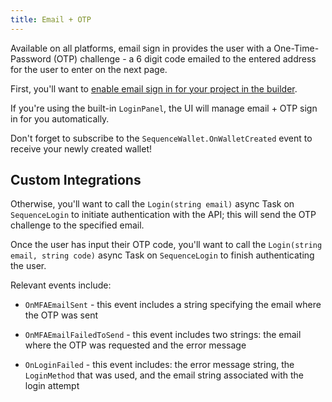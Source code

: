 ```yaml
---
title: Email + OTP
---
```


Available on all platforms, email sign in provides the user with a One-Time-Password (OTP) challenge - a 6 digit code emailed to the entered address for the user to enter on the next page.

First, you'll want to [enable email sign in for your project in the builder](/solutions/builder/embedded-wallet/index).

If you're using the built-in `LoginPanel`, the UI will manage email + OTP sign in for you automatically.

<Tip>Don't forget to subscribe to the `SequenceWallet.OnWalletCreated` event to receive your newly created wallet!</Tip>

## Custom Integrations

Otherwise, you'll want to call the `Login(string email)` async Task on `SequenceLogin` to initiate authentication with the API; this will send the OTP challenge to the specified email.

Once the user has input their OTP code, you'll want to call the `Login(string email, string code)` async Task on `SequenceLogin` to finish authenticating the user.

Relevant events include:

- `OnMFAEmailSent` - this event includes a string specifying the email where the OTP was sent 

- `OnMFAEmailFailedToSend` - this event includes two strings: the email where the OTP was requested and the error message

- `OnLoginFailed` - this event includes: the error message string, the `LoginMethod` that was used, and the email string associated with the login attempt